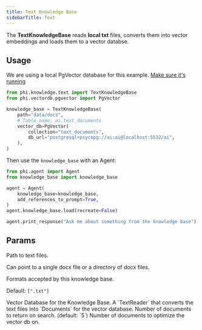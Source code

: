 ```yaml
---
title: Text Knowledge Base
sidebarTitle: Text
---
```


The **TextKnowledgeBase** reads **local txt** files, converts them into vector embeddings and loads them to a vector databse.

## Usage

<Note>

We are using a local PgVector database for this example. [Make sure it's running](https://docs.phidata.com/vectordb/pgvector)

</Note>

```python knowledge_base.py
from phi.knowledge.text import TextKnowledgeBase
from phi.vectordb.pgvector import PgVector

knowledge_base = TextKnowledgeBase(
    path="data/docs",
    # Table name: ai.text_documents
    vector_db=PgVector(
        collection="text_documents",
        db_url="postgresql+psycopg://ai:ai@localhost:5532/ai",
    ),
)
```

Then use the `knowledge_base` with an Agent:

```python agent.py
from phi.agent import Agent
from knowledge_base import knowledge_base

agent = Agent(
    knowledge_base=knowledge_base,
    add_references_to_prompt=True,
)
agent.knowledge_base.load(recreate=False)

agent.print_response("Ask me about something from the knowledge base")
```

## Params

<ResponseField name="path" type="Union[str, Path]">
  Path to text files.

Can point to a single docx file or a directory of docx files.

</ResponseField>
<ResponseField name="formats" type="List[str]">
  Formats accepted by this knowledge base.

Default: `[".txt"]`

</ResponseField>
<ResponseField name="vector_db" type="VectorDb">
  Vector Database for the Knowledge Base.
</ResponseField>
<ResponseField name="reader" type="TextReader">
  A `TextReader` that converts the text files into `Documents` for the vector database.
</ResponseField>
<ResponseField name="num_documents" type="int">
  Number of documents to return on search. (default: `5`)
</ResponseField>
<ResponseField name="optimize_on" type="int">
  Number of documents to optimize the vector db on.
</ResponseField>
